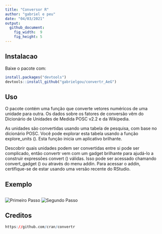 ```yaml
---
title: "Conversor R"
author: "gabriel e peu"
date: "04/03/2021"
output: 
  github_document: 
    fig_width:  9
    fig_height: 5
---
```


## Instalacao

Baixe o pacote com: 
```r
install.packages("devtools")
devtools::install_github("gabrielgou/convertr_AeG")
```



## Uso

O pacote contém uma função que converte vetores numéricos de uma unidade para outra. Os dados sobre os fatores de conversão vêm do Dicionário de Unidades de Medida POSC v2.2 e da Wikipedia.

As unidades são convertidas usando uma tabela de pesquisa, com base no dicionário POSC. Você pode explorar esta tabela usando a função explore_units (). Esta função inicia um aplicativo brilhante.

Descobrir quais unidades podem ser convertidas entre si pode ser complicado, então convertr vem com um gadget brilhante para ajudá-lo a construir expressões convert () válidas. Isso pode ser acessado chamando convert_gadget () ou através do menu addin. Para acessar o addin, certifique-se de estar usando uma versão recente do RStudio.

## Exemplo
```r

```
![Primeiro Passo](C:\Users\Gabriel\Documents\convertr\exemplo 1.png)
![Segundo Passo](C:\Users\Gabriel\Documents\convertr\exemplo 2.png)

## Creditos 

```r
https://github.com/cran/convertr
```
